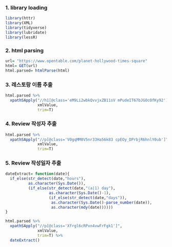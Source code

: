 ### 1. library loading

```r
library(httr)
library(XML)
library(tidyverse)
library(lubridate)
library(lessR)
```

### 2. html parsing

```r
url= "https://www.opentable.com/planet-hollywood-times-square"
html= GET(url)
html.parsed= htmlParse(html)
```

### 

### 3. 레스토랑 이름 추출

```r
html.parsed %>% 
  xpathSApply("//h1[@class='eM9Li2wbkQvvjxZB11sV mPudeIT67bJGOcOfKy92']",
              xmlValue,
              trim=T)
```

### 4. Review 작성자 추출

```r
html.parsed %>% 
  xpathSApply("//p[@class='V0gqMM0V5nr33Ha56k83 cpEOy_DPrbjR6hnlY0ub']",
              xmlValue,
              trim=T)
```

### 5. Review 작성일자 추출

```r
dateExtract= function(date){
  if_else(str_detect(date,"hours"), 
          as.character(Sys.Date()),
          (if_else(str_detect(date,"(a|1) day"), 
                   as.character(Sys.Date()-1),
                   (if_else(str_detect(date,"days")), 
                    as.character(Sys.Date()-parse_number(date)),
                    as.character(mdy(date))))))
}

html.parsed %>% 
  xpathSApply("//p[@class='Xfrgl6cRPxn4vwFrFgk1']",
              xmlValue,
              trim=T) %>% 
  dateExtract()
```
